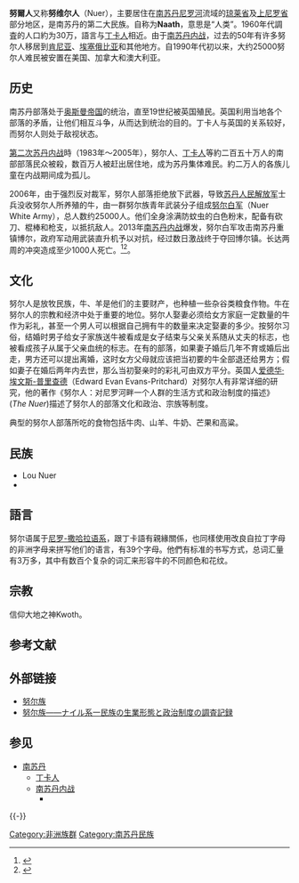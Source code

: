{{infobox ethnic group
|group = 努尔人
|image = [[File:NuerBoy.jpg|200px]]
|poptime = 大约有300万
|popplace = {{SSD}}
|rels = [[非洲传统宗教|非洲传统宗教]]
|langs = [[努尔语|努尔语]]
|related = [[丁卡人|丁卡人]]，其他[[尼罗特人|尼罗特人]]
}}

'''努爾人'''又称'''努维尔人'''（Nuer），主要居住在[[南苏丹|南苏丹]][[尼罗河|尼罗河]]流域的[[琼莱省|琼莱省]]及[[上尼罗省|上尼罗省]]部分地区，是南苏丹的第二大民族。自称为'''Naath'''，意思是“人类”。1960年代調査的人口約为30万，語言与[[丁卡人|丁卡人]]相近。由于[[南苏丹内战|南苏丹内战]]，过去的50年有许多努尔人移居到[[肯尼亚|肯尼亚]]、[[埃塞俄比亚|埃塞俄比亚]]和其他地方。自1990年代初以来，大约25000努尔人难民被安置在美国、加拿大和澳大利亚。

==历史==
南苏丹部落处于[[奥斯曼帝国|奥斯曼帝国]]的统治，直至19世纪被英国殖民。英国利用当地各个部落的矛盾，让他们相互斗争，从而达到统治的目的。丁卡人与英国的关系较好，而努尔人则处于敌视状态。

[[第二次苏丹内战|第二次苏丹内战]]時（1983年〜2005年），努尔人、[[丁卡人|丁卡人]]等約二百五十万人的南部部落民众被殺，数百万人被赶出居住地，成为苏丹集体难民。約二万人的各族儿童在内战期间成为孤儿。

2006年，由于强烈反对裁军，努尔人部落拒绝放下武器，导致[[苏丹人民解放军|苏丹人民解放军]]士兵没收努尔人所养殖的牛，由一群努尔族青年武装分子组成[[努尔白军|努尔白军]]（Nuer White Army），总人数约25000人。他们全身涂满防蚊虫的白色粉末，配备有砍刀、棍棒和枪支，以抵抗敌人。2013年[[南苏丹内战|南苏丹内战]]爆发，努尔白军攻击南苏丹重镇博尔，政府军动用武装直升机予以对抗，经过数日激战终于夺回博尔镇。长达两周的冲突造成至少1000人死亡。<ref>{{cite news |url = http://world.huanqiu.com/exclusive/2013-12/4713582.html |title = 南苏丹“白军”介入内乱局势 总统提议休战 |date = 2013-12-31 |accessdate = 2014-10-07 |archive-date = 2019-06-10 |archive-url = https://web.archive.org/web/20190610085049/http://world.huanqiu.com/exclusive/2013-12/4713582.html |dead-url = no }}</ref><ref>{{Cite news
|url=http://jp.wsj.com/article/SB10001424052702304273404579266991150305258.html
|title=南スーダン、戦闘やまず―首都では450人死亡
|work=ウォールストリートジャーナル
|publisher=ウォールストリートジャーナル
|date=2013-12-19
|accessdate=2013-12-19
|archive-date=2013-12-20
|archive-url=https://web.archive.org/web/20131220161756/http://jp.wsj.com/article/SB10001424052702304273404579266991150305258.html
|dead-url=no
}}</ref>。

== 文化 ==
努尔人是放牧民族，牛、羊是他们的主要财产，也种植一些杂谷类粮食作物。牛在努尔人的宗教和经济中处于重要的地位。努尔人娶妻必须给女方家庭一定数量的牛作为彩礼，甚至一个男人可以根据自己拥有牛的数量来决定娶妻的多少。按努尔习俗，结婚时男子给女子家族送牛被看成是女子结束与父亲关系随从丈夫的标志，也被看成孩子从属于父亲血统的标志。在有的部落，如果妻子婚后几年不育或婚后出走，男方还可以提出离婚，这时女方父母就应该把当初要的牛全部退还给男方；假如妻子在婚后两年内去世，那么当初娶亲时的彩礼可由双方平分。英国人[[艾德華·伊凡-普理查|爱德华·埃文斯-普里查德]]（Edward Evan Evans-Pritchard）对努尔人有非常详细的研究，他的著作《努尔人：对尼罗河畔一个人群的生活方式和政治制度的描述》(''The Nuer'')描述了努尔人的部落文化和政治、宗族等制度。

典型的努尔人部落所吃的食物包括牛肉、山羊、牛奶、芒果和高粱。

== 民族 ==
* Lou Nuer
* {{tsl|en|Jikany Nuer}}

== 語言 ==
{{Main|努爾語}}

努尔语属于[[尼罗-撒哈拉语系|尼罗-撒哈拉语系]]，跟丁卡語有親緣關係，也同樣使用改良自拉丁字母的非洲字母来拼写他们的语言，有39个字母。他們有标准的书写方式，总词汇量有3万多，其中有数百个复杂的词汇来形容牛的不同颜色和花纹。

== 宗教 ==
信仰大地之神Kwoth。

== 参考文献 ==
{{Reflist}}

== 外部链接 ==
* [https://web.archive.org/web/20090624013537/http://www.tabiken.com/history/doc/O/O100C100.HTM 努尔族]
* [http://www.arsvi.com/b1900/4000ee.htm 努尔族――ナイル系一民族の生業形態と政治制度の調査記録] {{Wayback|url=http://www.arsvi.com/b1900/4000ee.htm |date=20190612231504 }}

== 参见 ==
{{Portal box|非洲}}
* [[南苏丹|南苏丹]]
** [[丁卡人|丁卡人]]
** [[南苏丹内战|南苏丹内战]]
*** {{tsl|en|Nuer White Army}}

{{-}}
{{Authority control}}

[[Category:非洲族群|Category:非洲族群]]
[[Category:南苏丹民族|Category:南苏丹民族]]